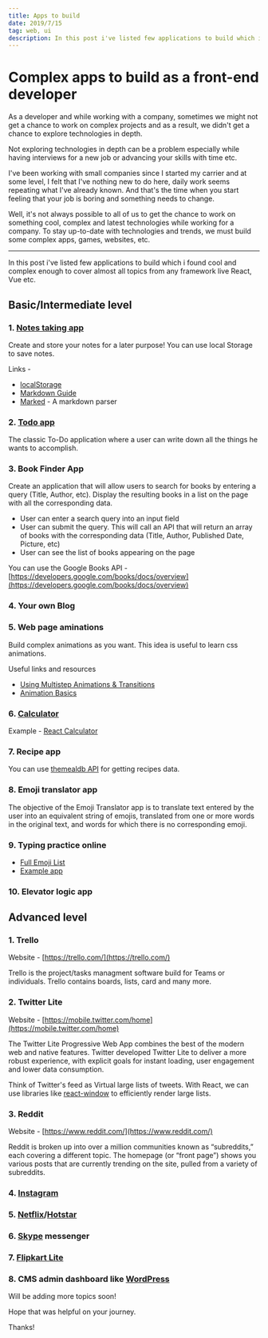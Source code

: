 ```yaml
---
title: Apps to build
date: 2019/7/15
tag: web, ui
description: In this post i've listed few applications to build which i found cool and complex enough to cover almost all topics from any framework live React, Vue etc.
---
```


# Complex apps to build as a front-end developer

As a developer and while working with a company, sometimes we might not get a chance to work on complex projects and as a result, we didn't get a chance to explore technologies in depth.

Not exploring technologies in depth can be a problem especially while having interviews for a new job or advancing your skills with time etc.

I've been working with small companies since I started my carrier and at some level, I felt that I've nothing new to do here, daily work seems repeating what I've already known. And that's the time when you start feeling that your job is boring and something needs to change.

Well, it's not always possible to all of us to get the chance to work on something cool, complex and latest technologies while working for a company. To stay up-to-date with technologies and trends, we must build some complex apps, games, websites, etc.

----

In this post i've listed few applications to build which i found cool and complex enough to cover almost all topics from any framework live React, Vue etc.


## Basic/Intermediate level

### 1. [Notes taking app](https://keep.google.com/u/0/)

Create and store your notes for a later purpose! You can use local Storage to save notes.

Links -
- [localStorage](https://developer.mozilla.org/en-US/docs/Web/API/Window/localStorage)
- [Markdown Guide](https://www.markdownguide.org/basic-syntax/)
- [Marked](https://github.com/markedjs/marked) - A markdown parser


### 2. [Todo app](http://todomvc.com/examples/react/)

The classic To-Do application where a user can write down all the things he wants to accomplish.

### 3. Book Finder App

Create an application that will allow users to search for books by entering a query (Title, Author, etc). Display the resulting books in a list on the page with all the corresponding data.

- User can enter a search query into an input field
- User can submit the query. This will call an API that will return an array of books with the corresponding data (Title, Author, Published Date, Picture, etc)
- User can see the list of books appearing on the page

You can use the Google Books API - [https://developers.google.com/books/docs/overview](https://developers.google.com/books/docs/overview)

### 4. Your own Blog

### 5. Web page aminations

Build complex animations as you want. This idea is useful to learn css animations.

Useful links and resources

- [Using Multistep Animations & Transitions](https://css-tricks.com/using-multi-step-animations-transitions/)
- [Animation Basics](https://www.khanacademy.org/computing/computer-programming/programming/animation-basics/a/what-are-animations)

### 6. [Calculator](https://en.wikipedia.org/wiki/Calculator)

Example - [React Calculator](https://codepen.io/mjijackson/pen/xOzyGX)

### 7. Recipe app

 You can use [themealdb API](https://www.themealdb.com/api.php) for getting recipes data.

### 8. Emoji translator app

The objective of the Emoji Translator app is to translate text entered by the user into an equivalent string of emojis, translated from one or more words in the original text, and words for which there is no corresponding emoji.

### 9. Typing practice online


- [Full Emoji List](https://unicode.org/emoji/charts/full-emoji-list.html)
- [Example app](https://emojitranslate.com/)

### 10. Elevator logic app


## Advanced level


### 1. Trello

Website - [https://trello.com/](https://trello.com/)

Trello is the project/tasks managment software build for Teams or individuals. Trello contains boards, lists, card and many more.


### 2. Twitter Lite

Website - [https://mobile.twitter.com/home](https://mobile.twitter.com/home)

The Twitter Lite Progressive Web App combines the best of the modern web and native features. Twitter developed Twitter Lite to deliver a more robust experience, with explicit goals for instant loading, user engagement and lower data consumption.

Think of Twitter's feed as Virtual large lists of tweets. With React, we can use libraries like [react-window](https://github.com/bvaughn/react-window) to efficiently render large lists.

### 3. Reddit

Website - [https://www.reddit.com/](https://www.reddit.com/)

Reddit is broken up into over a million communities known as “subreddits,” each covering a different topic. The homepage (or “front page”) shows you various posts that are currently trending on the site, pulled from a variety of subreddits.

### 4. [Instagram](http://instagram.com/)

### 5. [Netflix](http://netflix.com/)/[Hotstar](https://www.hotstar.com/)

### 6. [Skype](https://www.skype.com/en/) messenger

### 7. [Flipkart Lite](http://flipkart.com/)

### 8. CMS admin dashboard like [WordPress](https://wordpress.org/download/)


Will be adding more topics soon!

Hope that was helpful on your journey.


Thanks!